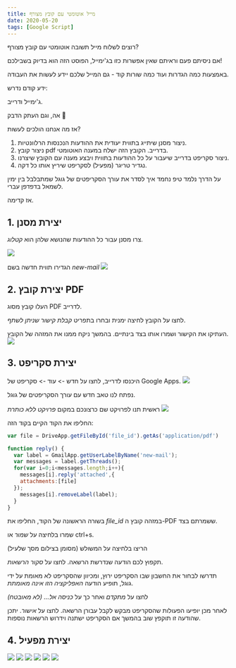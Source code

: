 ```yaml
---
title: מייל אוטומטי עם קובץ מצורף
date: 2020-05-20
tags: [Google Script]
---
```


רוצים לשלוח מייל תשובה אוטומטי עם קובץ מצורף?

אם ניסיתם פעם וראיתם שאין אפשרות כזו בג'ימייל, הפוסט הזה הוא בדיוק בשבילכם!

באמצעות כמה הגדרות ועוד כמה שורות קוד - גם המייל שלכם יידע לעשות את העבודה.

ידע קודם נדרש:

ג'ימייל ודרייב.

אה, וגם העתק הדבק
🥰

אז מה אנחנו הולכים לעשות?

1. ניצור מסנן שיתייג בתווית יעודית את ההודעות הנכנסות הרלוונטיות.
2. ניצור קובץ pdf בדרייב. הקובץ הזה ישלח במענה האוטומטי.
3. ניצור סקריפט בדרייב שיעבור על כל ההודעות בתווית ויבצע מענה עם הקובץ שיצרנו.
4. נגדיר טריגר (מפעיל) לסקריפט שיריץ אותו כל דקה.

על הדרך נלמד טיפ נחמד איך לסדר את עורך הסקריפטים של גוגל שמתבלבל בין ימין לשמאל בדפדפן עברי.

אז קדימה.

## 1. יצירת מסנן
צרו מסנן עבור כל ההודעות שהנושא שלהן הוא _קטלוג_.

![](../images/auto-reply-attach/create-filter-1.png)

הגדירו תווית חדשה בשם _new-mail_
![](../images/auto-reply-attach/create-filter-2.png)

## 2. יצירת קובץ PDF
העלו קובץ מסוג PDF לדרייב.

לחצו על הקובץ לחיצה ימנית ובחרו בתפריט _קבלת קישור שניתן לשתף_.

העתיקו את הקישור ושמרו אותו בצד בינתיים. בהמשך ניקח ממנו את המזהה של הקובץ.
![](../images/auto-reply-attach/pdf-link.png)

## 3. יצירת סקריפט
היכנסו לדרייב, לחצו על חדש -> עוד -> סקריפט של Google Apps.
![](../images/auto-reply-attach/create-script.png)

נפתח לנו טאב חדש עם עורך הסקריפטים של גוגל.

ראשית תנו לפרויקט שם כרצונכם במקום _פרויקט ללא כותרת_
![](../images/auto-reply-attach/edit-script-1.png)

החליפו את הקוד הקיים בקוד הזה:
```js
var file = DriveApp.getFileById('file_id').getAs('application/pdf')

function reply() {
  var label = GmailApp.getUserLabelByName('new-mail');
  var messages = label.getThreads();
  for(var i=0;i<messages.length;i++){
    messages[i].reply('attached',{
    attachments:[file]
  });
    messages[i].removeLabel(label);
  }
}
```

בשורה הראשונה של הקוד, החליפו את _file_id_ במזהה קובץ ה-PDF ששמרתם בצד.

שמרו בלחיצה על _שמור_ או ctrl+s.

הריצו בלחיצה על המשולש (מסומן בצילום מסך שלעיל)

תקפוץ לכם הודעה שנדרשת הרשאה. לחצו על _סקור הרשאות_.

תדרשו לבחור את החשבון שבו הסקריפט ירוץ, ומכיוון שהסקריפט לא מאומת על ידי גוגל, תופיע הודעה _האפליקציה הזו אינה מאומתת_.

לחצו על _מתקדם_ ואחר כך על _כניסה אל... (לא מאובטח)_

לאחר מכן יופיעו הפעולות שהסקריפט מבקש לקבל עבורן הרשאה. לחצו על _אישור_.
<Primary>
יתכן שהודעה זו תוקפץ שוב בהמשך אם הסקריפט ישתנה וידרוש הרשאות נוספות.
</Primary>

## 4. יצירת מפעיל

![](../images/auto-reply-attach/trigger-menu.png)
![](../images/auto-reply-attach/trigger-2.png)
![](../images/auto-reply-attach/trigger-3.png)
![](../images/auto-reply-attach/trigger-4.png)
![](../images/auto-reply-attach/trigger-5.png)
![](../images/auto-reply-attach/trigger-6.png)
